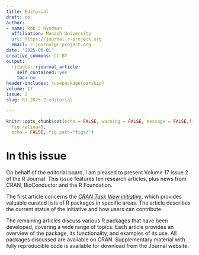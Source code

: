 ```yaml
---
title: Editorial
draft: no
author:
- name: Rob J Hyndman
  affiliation: Monash University
  url: https://journal.r-project.org
  email: r-journal@r-project.org
date: '2025-06-01'
creative_commons: CC BY
output:
  rjtools::rjournal_article:
    self_contained: yes
    toc: no
header-includes: \usepackage{parskip}
volume: 17
issue: 2
slug: RJ-2025-2-editorial

---
```



```r
knitr::opts_chunk$set(echo = FALSE, warning = FALSE, message = FALSE,fig.align = "center",
  fig.retina=5,
  echo = FALSE, fig.path="figs/")
```

# In this issue {-}

On behalf of the editorial board, I am pleased to present Volume 17 Issue 2 of the R Journal. This issue features ten research articles, plus news from CRAN, BioConductor and the R Foundation.

The first article concerns the [*CRAN Task View initiative*](https://cran.r-project.org/web/views/), which provides valuable curated lists of R packages in specific areas. The article describes the current status of the initiative and how users can contribute.

The remaining articles discuss various R packages that have been developed, covering a wide range of topics. Each article provides an overview of the package, its functionality, and examples of its use. All packages discussed are available on CRAN. Supplementary material with fully reproducible code is available for download from the Journal website.
